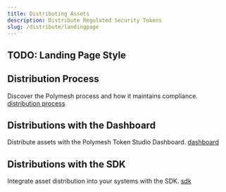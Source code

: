 ```yaml
---
title: Distributing Assets
description: Distribute Regulated Security Tokens
slug: /distribute/landingpage
---
```


## TODO: Landing Page Style

## Distribution Process

Discover the Polymesh process and how it maintains compliance. [distribution process](/distribute/introduction)

## Distributions with the Dashboard

Distribute assets with the Polymesh Token Studio Dashboard. [dashboard](/distribute/dashboard)

## Distributions with the SDK

Integrate asset distribution into your systems with the SDK. [sdk](/distribute/sdk)


